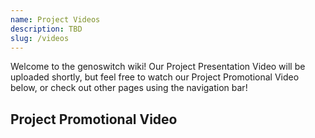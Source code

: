 ```yaml
---
name: Project Videos
description: TBD
slug: /videos
---
```



Welcome to the genoswitch wiki! Our Project Presentation Video will be uploaded shortly, but feel free to watch our Project Promotional Video below, or check out other pages using the navigation bar!

## Project Promotional Video

<VideoUniverse
	title="City-of-London-UK: Genoswitch (2023) - Project Promotion [English]"
	embedId="952e0d57-fd3c-47b1-b15e-4cb841df89fc"
/>
